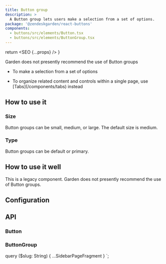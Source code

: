 ```yaml
---
title: Button group
description: >
  A Button group lets users make a selection from a set of options.
package: '@zendeskgarden/react-buttons'
components:
  - buttons/src/elements/Button.tsx
  - buttons/src/elements/ButtonGroup.tsx
---
```



  return <SEO {...props} />
}

<Alert title="Deprecated" type="warning">
  Garden does not presently recommend the use of Button groups
</Alert>

<Usage>
  <Use>
    <ul>
      <li>To make a selection from a set of options</li>
    </ul>
  </Use>
  <Misuse>
    <ul>
      <li>
        <Markdown>
          To organize related content and controls within a single page, use
          [Tabs](/components/tabs) instead
        </Markdown>
      </li>
    </ul>
  </Misuse>
</Usage>

## How to use it

### Size

Button groups can be small, medium, or large. The default size is medium.


<CodeExample code={ButtonGroupSizeCode}>
  <ButtonGroupSize />
</CodeExample>

### Type

Button groups can be default or primary.


<CodeExample code={ButtonGroupTypeCode}>
  <ButtonGroupType />
</CodeExample>

## How to use it well

This is a legacy component. Garden does not presently recommend the use of Button groups.

## Configuration

<Configuration reactPackage={props.data.mdx.package} components={props.data.mdx.components} />

## API

### Button

<Component components={props.data.mdx.components} componentName="button" />

<PropSheet components={props.data.mdx.components} componentName="button" />

### ButtonGroup

<Component components={props.data.mdx.components} componentName="buttonGroup" />

<PropSheet components={props.data.mdx.components} componentName="buttonGroup" />


  query ($slug: String) {
    ...SidebarPageFragment
  }
`;
